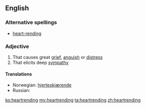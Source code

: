 ==English==

===Alternative spellings===
*[[heart-rending]]

===Adjective===
{{en-adj}}

# That causes great [[grief]], [[anguish]] or [[distress]]
# That elicits deep [[sympathy]]

====Translations====
*Norwegian: [[hjerteskjærende]] 
*Russian: {{t|ru|душераздирающий|tr=dušerazdirájuš'ij}}

[[ko:heartrending]]
[[my:heartrending]]
[[ta:heartrending]]
[[zh:heartrending]]